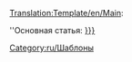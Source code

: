 <noinclude>[[Translation:Template/en/Main]]</noinclude><noinclude>[[Category:ru/Шаблоны]]</noinclude>:<div class="noprint relarticle mainarticle">''Основная статья: [[{{{1}}}|{{{l1|{{{1}}}}}}]]</div>